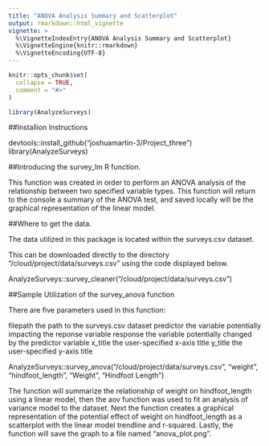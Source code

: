 ```yaml
---
title: "ANOVA Analysis Summary and Scatterplot"
output: rmarkdown::html_vignette
vignette: >
  %\VignetteIndexEntry{ANOVA Analysis Summary and Scatterplot}
  %\VignetteEngine{knitr::rmarkdown}
  %\VignetteEncoding{UTF-8}
---
```


```r
knitr::opts_chunk$set(
  collapse = TRUE,
  comment = "#>"
)
```

```r
library(AnalyzeSurveys)
```

##Installion Instructions

devtools::install_github("joshuamartin-3/Project_three")
library(AnalyzeSurveys)

##Introducing the survey_lm R function.

This function was created in order to perform an ANOVA analysis of the relationship between two specified variable types. This function will return to the console a summary of the ANOVA test, and saved locally will be the graphical representation of the linear model.

##Where to get the data.

The data utilized in this package is located within the surveys.csv dataset.

This can be downloaded directly to the directory "/cloud/project/data/surveys.csv" using the code displayed below.

AnalyzeSurveys::survey_cleaner("/cloud/project/data/surveys.csv")

##Sample Utilization of the survey_anova function

There are five parameters used in this function:

filepath the path to the surveys.csv dataset
predictor the variable potentially impacting the reponse variable
response the variable potentially changed by the predictor variable
x_title the user-specified x-axis title
y_title the user-specified y-axis title

AnalyzeSurveys::survey_anova("/cloud/project/data/surveys.csv", "weight", "hindfoot_length", "Weight", "Hindfoot Length")

The function will summarize the relationship of weight on hindfoot_length using a linear model, then the aov function was used to fit an analysis of variance model to the dataset. Next the function creates a graphical representation of the potential effect of weight on hindfoot_length as a scatterplot with the linear model trendline and r-squared. Lastly, the function will save the graph to a file named "anova_plot.png".

